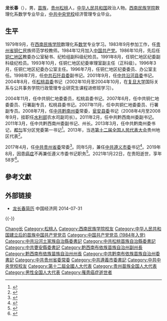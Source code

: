 {{Infobox officeholder
| 图像 = 
| 图像说明 = 
| 职务1 = [[中国共产党遵义市委员会|中国共产党遵义市委员会]]书记
| 就任日期1 = 2017年5月
| 卸任日期1 = 2019年8月
| 前任1 = [[王晓光_(1961年)|王晓光]]
| 继任1 = [[魏树旺|魏树旺]]
| 职务2 = [[中国共产党黔南布依族苗族自治州委员会|中国共产党黔南布依族苗族自治州委员会]]书记
| 就任日期2 = 2013年3月
| 卸任日期2 = 2017年5月
| 前任2 = [[黄家培|黄家培]]
| 继任2 = [[唐德智|唐德智]]
| 职务3 = [[黔西南布依族苗族自治州人民政府|黔西南布依族苗族自治州人民政府]]州长
| 就任日期3 = 2011年3月
| 卸任日期3 = 2013年3月
| 前任3 = [[陈鸣明|陈鸣明]]
| 继任3 = [[杨永英|杨永英]]
| 职务4 = 中国共产党瓮安县委员会书记
| 就任日期4 = 2008年7月
| 卸任日期4 = 2011年2月
| 前任4 = 王勤
| 继任4 = [[陈昌旭|陈昌旭]]
| 职务5 = 中国共产党松桃苗族自治县委员会书记
| 就任日期5 = 2004年8月
| 卸任日期5 = 2007年11月
| 前任5 = [[帅朝纲|帅朝纲]]
| 继任5 = 龙海
| 职务6 = 中国共产党沿河县委员会书记
| 就任日期6 = 2001年9月
| 卸任日期6 = 2004年8月
| 前任6 = [[张观涛|张观涛]]
| 继任6 = [[顾明杰|顾明杰]]
| 姓名 = 龙长春
| 原名 = 
| 出生日期 = 1963年4月
| 出生地点 = {{PRC}}[[贵州省|贵州省]][[铜仁专区|铜仁专区]][[松桃苗族自治县|松桃苗族自治县]]
| 逝世日期 = {{death date and age|2021|1|22|1963|4}}
| 逝世地点 = {{PRC}}贵州省[[贵阳市|贵阳市]]
| 政党 = {{CPC}}
| 父母 = 
| 配偶 = <!--{{marriage|姓名|}} -->
| 子女 = 
| 亲属 = 
| 信仰 = 
| 母校 = 西南民族学院<br>铜仁民族师范学校<br>[[复旦大学|复旦大学]]<br>[[中共中央党校|中共中央党校]]
| 网站 = 
| 签名 = 
| 脚注 = 
}}
'''龙长春'''（{{bd|1963年|4月|2021年|1月22日|catIdx=Long龙}}），男，[[苗族|苗族]]，[[贵州省|贵州]][[松桃苗族自治县|松桃]]人，[[中华人民共和国|中华人民共和国]]政治人物。[[西南民族大学|西南民族学院]]数理化系数学专业毕业，[[中共中央党校|中共中央党校]]经济管理专业毕业。

== 生平 ==
1979年9月，在[[西南民族大学|西南民族学院]]数理化系[[数学|数学]]专业学习。1983年9月参加工作，任[[贵州省|贵州省]][[铜仁市|铜仁]]民族师范学校教师。1984年12月加入[[中国共产党|中国共产党]]。1986年10月，先后任[[铜仁专区|铜仁地区]]教委办公室秘书、纪检组副科级纪检员。1991年8月，任铜仁地区纪委副科级纪检员。1993年10月，任铜仁地区纪委审理室副主任（正科级）。1996年3月，任铜仁地区纪委办公室主任。1996年7月，任铜仁地区纪委委员、办公室主任。1998年7月，任[[中共石阡县委|中共石阡县委]]副书记。2001年9月，任[[中共沿河县委|中共沿河县委]]书记。2004年8月，任[[中国共产党松桃苗族自治县委员会|松桃县委]]书记（2002年10月至2004年10月，在[[复旦大学|复旦大学]]国际关系与公共事务学院行政管理专业研究生课程进修班学习）。

2004年11月，任中共铜仁地委委员，松桃县委书记。2007年6月，任中共铜仁地委委员、行署副专员，松桃县委书记。2007年11月，任中共铜仁地委委员、行署副专员。2008年7月，任[[中国共产党黔南布依族苗族自治州委员会|中共黔南州委]]常委，[[瓮安县委|瓮安县委]]书记（2008年4月至2008年9月，挂职任[[中华人民共和国水利部|水利部]]农水司副司长）。2011年2月，任中共黔西南州委副书记。2011年3月，任中共黔西南州委副书记、州长。2013年3月，任中共黔南州委书记，[[都匀市|都匀]]军分区党委第一书记<ref>{{cite web|title=龙长春任黔南州书记 黄家培不再担任|url=http://district.ce.cn/newarea/sddy/201303/25/t20130325_24230428.shtml|accessdate=2014-06-21|publisher=中国经济网|archiveurl=https://web.archive.org/web/20170422092922/http://district.ce.cn/newarea/sddy/201303/25/t20130325_24230428.shtml|archivedate=2017-04-22|dead-url=no}}</ref>。2013年，当选[[第十二届全国人民代表大会|第十二届全国人民代表大会]]贵州地区代表<ref>{{cite news|title=全国人大代表信息-龙长春|url=http://210.82.31.1:8084/delegate/viewDelegate.action?dbid=122256|accessdate=2013-04-05|newspaper=全国人大网|archiveurl=https://web.archive.org/web/20140808052845/http://www.npc.gov.cn/delegate/viewDelegate.action?dbid=122256|archivedate=2014-08-08|dead-url=yes}}</ref>。

2017年4月，任[[中国共产党贵州省委员会|中共贵州省委]]常委<ref>{{cite news|title=贵州新一届省委常委亮相：陈敏尔当选为省委书记|url=http://www.thepaper.cn/newsDetail_forward_1667254|accessdate=2017-04-20|newspaper=澎湃新闻|archivedate=2017-04-21|archiveurl=https://web.archive.org/web/20170421194615/http://www.thepaper.cn/newsDetail_forward_1667254|dead-url=no}}</ref>。同年5月，兼任[[中共遵义市委|中共遵义市委]]书记<ref>{{cite web|title=龙长春任遵义市委书记 王晓光另有任用(简历)|url=http://district.ce.cn/newarea/sddy/201705/18/t20170518_22985745.shtml|accessdate=|date=2017年5月18日|publisher=中国经济网|language=|archiveurl=https://web.archive.org/web/20170524222034/http://district.ce.cn/newarea/sddy/201705/18/t20170518_22985745.shtml|archivedate=2017年5月24日|dead-url=no}}</ref>。2019年8月，因患[[癌症|癌症]]不再兼任遵义市委书记职务<ref>{{cite web|title=贵州省委常委龙长春卸任遵义书记|url=http://china.caixin.com/2019-08-11/101449641.html|accessdate=2019-08-12|date=2019-08-11|publisher=财新网|archiveurl=https://web.archive.org/web/20190811130756/http://china.caixin.com/2019-08-11/101449641.html|archivedate=2019-08-11|dead-url=no}}</ref>。2021年1月22日，在贵阳逝世，享年58岁<ref>{{Cite web|title=贵州省委常委龙长春逝世 享年58岁|url=http://district.ce.cn/newarea/sddy/202101/22/t20210122_36249375.shtml|accessdate=2021-01-22|date=2021-01-22|publisher=中国经济网|archive-date=2021-01-23|archive-url=https://web.archive.org/web/20210123161322/http://district.ce.cn/newarea/sddy/202101/22/t20210122_36249375.shtml|dead-url=no}}</ref>。

== 參考文獻 ==
{{reflist}}

== 外部链接 ==
* [http://district.ce.cn/newarea/sddy/201303/25/t20130325_24230428.shtml 龙长春简历]{{Wayback|url=http://district.ce.cn/newarea/sddy/201303/25/t20130325_24230428.shtml |date=20170422092922 }} 中国经济网 2014-07-31

{{-}}
{{start box}}
{{s-ppo|cpc}}
{{s-before|[[张观涛|张观涛]]}}
{{s-title|中国共产党沿河县委员会书记|2001年9月－2004年8月}}
{{s-after|[[顾明杰|顾明杰]]}}
{{s-before|[[帅朝纲|帅朝纲]]}}
{{s-title|中国共产党松桃县委员会书记|2004年8月－2007年11月}}
{{s-after|龙海}}
{{s-before|王勤}}
{{s-title|中国共产党瓮安县委员会书记|2008年7月－2011年2月}}
{{s-after|[[陈昌旭|陈昌旭]]}}
{{s-before|[[黄家培|黄家培]]}}
{{s-title|中国共产党黔南布依族苗族自治州委员会书记|2013年3月－2017年5月}}
{{s-after|[[唐德智|唐德智]]}}
{{s-before|[[王晓光_(1961年)|王晓光]]}}
{{s-title|中国共产党遵义市委员会书记|2017年5月－2019年8月}}
{{s-after|[[魏树旺|魏树旺]]}}
{{s-gov|prc}}
{{s-before|[[陈鸣明|陈鸣明]]}}
{{s-title|黔西南布依族苗族自治州人民政府州长|2011年3月－2013年3月}}
{{s-after|[[杨永英|杨永英]]}}
{{end box}}

{{Authority control}}
{{DEFAULTSORT:Long龙}}
[[Category:龍姓|Chang长]]
[[Category:松桃人|Category:松桃人]]
[[Category:西南民族学院校友|Category:西南民族学院校友]]
[[Category:中华人民共和国建立后的苗族中国共产党党员|Category:中华人民共和国建立后的苗族中国共产党党员]]
[[Category:中国共产党党员_(1984年入党)|Category:中国共产党党员 (1984年入党)]]
[[Category:中共沿河土家族自治縣委書記|Category:中共沿河土家族自治縣委書記]]
[[Category:中共松桃苗族自治縣委書記|Category:中共松桃苗族自治縣委書記]]
[[Category:中共甕安縣委書記|Category:中共甕安縣委書記]]
[[Category:黔西南布依族苗族自治州副州長|Category:黔西南布依族苗族自治州副州長]]
[[Category:黔西南布依族苗族自治州州長|Category:黔西南布依族苗族自治州州長]]
[[Category:中共黔南布依族苗族自治州委書記|Category:中共黔南布依族苗族自治州委書記]]
[[Category:中共贵州省委常委|Category:中共贵州省委常委]]
[[Category:中共遵義市委書記|Category:中共遵義市委書記]]
[[Category:中共中央党校校友|Category:中共中央党校校友]]
[[Category:第十二屆全國人大代表|Category:第十二屆全國人大代表]]
[[Category:贵州苗族全国人大代表|Category:贵州苗族全国人大代表]]
[[Category:男性全国人大代表|Category:男性全国人大代表]]
[[Category:罹患癌症逝世者|Category:罹患癌症逝世者]]
